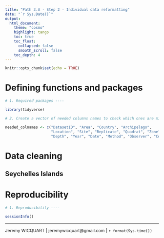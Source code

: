 ```yaml
---
title: "Path 3.A - Step 2 - Individual data reformatting"
date: "`r Sys.Date()`"
output: 
  html_document:
    theme: "cosmo"
    highlight: tango
    toc: true
    toc_float:
      collapsed: false
      smooth_scroll: false
    toc_depth: 4
---
```


```r

knitr::opts_chunk$set(echo = TRUE)

```

# Defining functions and packages

```r

# 1. Required packages ----

library(tidyverse)

# 2. Create a vector of needed columns names to check which ones are missing ----

needed_colnames <- c("DatasetID", "Area", "Country", "Archipelago", 
                     "Location", "Site", "Replicate", "Quadrat", "Zone", "Latitude", "Longitude", 
                     "Depth", "Year", "Date", "Method", "Observer", "Cover", "Tax_ID")

```

# Data cleaning

## Seychelles Islands


# Reproducibility

```r

# 1. Reproducibility ----

sessionInfo()

```

---
Jeremy WICQUART | jeremywicquart@gmail.com | `r format(Sys.time())`